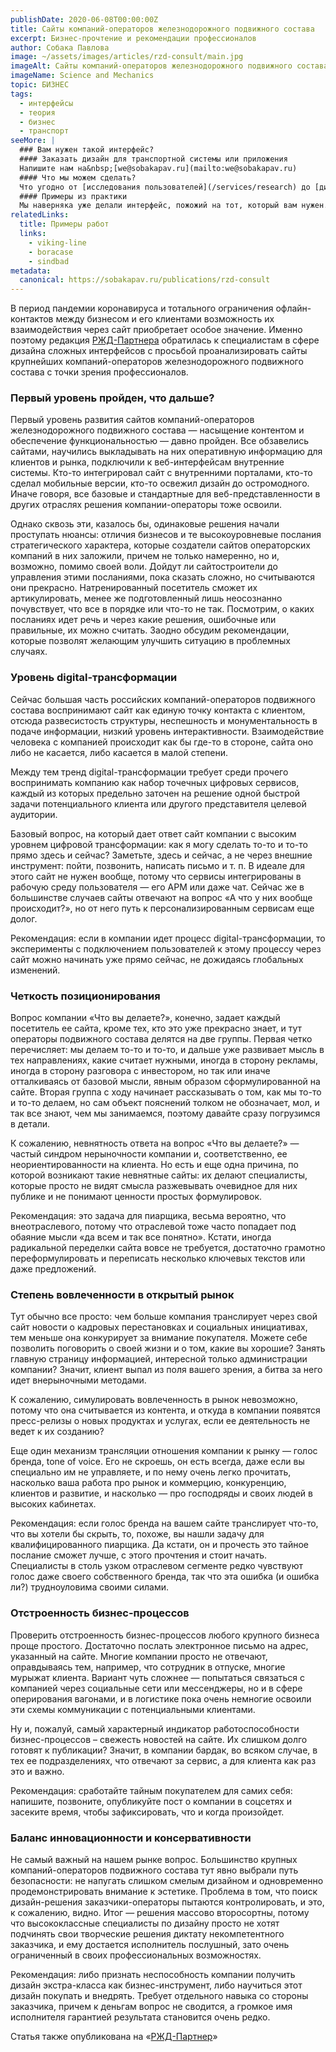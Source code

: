 ```yaml
---
publishDate: 2020-06-08T00:00:00Z
title: Сайты компаний-операторов железнодорожного подвижного состава
excerpt: Бизнес-прочтение и рекомендации профессионалов
author: Собака Павлова
image: ~/assets/images/articles/rzd-consult/main.jpg
imageAlt: Сайты компаний-операторов железнодорожного подвижного состава
imageName: Science and Mechanics
topic: БИЗНЕС
tags:
  - интерфейсы
  - теория
  - бизнес
  - транспорт
seeMore: |
  ### Вам нужен такой интерфейс?
  #### Заказать дизайн для транспортной системы или приложения
  Напишите нам на&nbsp;[we@sobakapav.ru](mailto:we@sobakapav.ru)
  #### Что мы можем сделать?
  Что угодно от [исследования пользователей](/services/research) до [дизайна интерфейса под ключ](/services/ux-design). 
  #### Примеры из практики
  Мы наверняка уже делали интерфейс, пожожий на тот, который вам нужен. [Проверьте](https://sobakapav.ru/portfolio).
relatedLinks:
  title: Примеры работ
  links:
    - viking-line
    - boracase
    - sindbad
metadata:
  canonical: https://sobakapav.ru/publications/rzd-consult
---
```



В период пандемии коронавируса и тотального ограничения офлайн-контактов между бизнесом и его клиентами возможность их взаимодействия через сайт приобретает особое значение. Именно поэтому редакция [РЖД-Партнера](https://www.rzd-partner.ru/) обратилась к специалистам в сфере дизайна сложных интерфейсов с просьбой проанализировать сайты крупнейших компаний-операторов железнодорожного подвижного состава с точки зрения профессионалов.

### Первый уровень пройден, что дальше?

Первый уровень развития сайтов компаний-операторов железнодорожного подвижного состава — насыщение контентом и обеспечение функциональностью — давно пройден. Все обзавелись сайтами, научились выкладывать на них оперативную информацию для клиентов и рынка, подключили к веб-интерфейсам внутренние системы. Кто-то интегрировал сайт с внутренними порталами, кто-то сделал мобильные версии, кто-то освежил дизайн до остромодного. Иначе говоря, все базовые и стандартные для веб-представленности в других отраслях решения компании-операторы тоже освоили.

Однако сквозь эти, казалось бы, одинаковые решения начали проступать нюансы: отличия бизнесов и те высокоуровневые послания стратегического характера, которые создатели сайтов операторских компаний в них заложили, причем не только намеренно, но и, возможно, помимо своей воли. Дойдут ли сайтостроители до управления этими посланиями, пока сказать сложно, но считываются они прекрасно. Натренированный посетитель сможет их артикулировать, менее же подготовленный лишь неосознанно почувствует, что все в порядке или что-то не так. Посмотрим, о каких посланиях идет речь и через какие решения, ошибочные или правильные, их можно считать. Заодно обсудим рекомендации, которые позволят желающим улучшить ситуацию в проблемных случаях.

### Уровень digital-трансформации

Сейчас большая часть российских компаний-операторов подвижного состава воспринимают сайт как единую точку контакта с клиентом, отсюда развесистость структуры, неспешность и монументальность в подаче информации, низкий уровень интерактивности. Взаимодействие человека с компанией происходит как бы где-то в стороне, сайта оно либо не касается, либо касается в малой степени.

Между тем тренд digital-трансформации требует среди прочего воспринимать компанию как набор точечных цифровых сервисов, каждый из которых предельно заточен на решение одной быстрой задачи потенциального клиента или другого представителя целевой аудитории.

Базовый вопрос, на который дает ответ сайт компании с высоким уровнем цифровой трансформации: как я могу сделать то-то и то-то прямо здесь и сейчас? Заметьте, здесь и сейчас, а не через внешние инструмент: пойти, позвонить, написать письмо и т. п. В идеале для этого сайт не нужен вообще, потому что сервисы интегрированы в рабочую среду пользователя — его АРМ или даже чат. Сейчас же в большинстве случаев сайты отвечают на вопрос «А что у них вообще происходит?», но от него путь к персонализированным сервисам еще долог.

Рекомендация: если в компании идет процесс digital-трансформации, то эксперименты с подключением пользователей к этому процессу через сайт можно начинать уже прямо сейчас, не дожидаясь глобальных изменений.

### Четкость позиционирования

Вопрос компании «Что вы делаете?», конечно, задает каждый посетитель ее сайта, кроме тех, кто это уже прекрасно знает, и тут операторы подвижного состава делятся на две группы. Первая четко перечисляет: мы делаем то-то и то-то, и дальше уже развивает мысль в тех направлениях, какие считает нужными, иногда в сторону рекламы, иногда в сторону разговора с инвестором, но так или иначе отталкиваясь от базовой мысли, явным образом сформулированной на сайте. Вторая группа с ходу начинает рассказывать о том, как мы то-то и то-то делаем, но сам объект пояснений толком не обозначает, мол, и так все знают, чем мы занимаемся, поэтому давайте сразу погрузимся в детали.

К сожалению, невнятность ответа на вопрос «Что вы делаете?» — частый синдром нерыночности компании и, соответственно, ее неориентированности на клиента. Но есть и еще одна причина, по которой возникают такие невнятные сайты: их делают специалисты, которые просто не видят смысла разжевывать очевидное для них публике и не понимают ценности простых формулировок.

Рекомендация: это задача для пиарщика, весьма вероятно, что внеотраслевого, потому что отраслевой тоже часто попадает под обаяние мысли «да всем и так все понятно». Кстати, иногда радикальной переделки сайта вовсе не требуется, достаточно грамотно переформулировать и переписать несколько ключевых текстов или даже предложений.

### Степень вовлеченности в открытый рынок

Тут обычно все просто: чем больше компания транслирует через свой сайт новости о кадровых перестановках и социальных инициативах, тем меньше она конкурирует за внимание покупателя. Можете себе позволить поговорить о своей жизни и о том, какие вы хорошие? Занять главную страницу информацией, интересной только администрации компании? Значит, клиент выпал из поля вашего зрения, а битва за него идет внерыночными методами.

К сожалению, симулировать вовлеченность в рынок невозможно, потому что она считывается из контента, и откуда в компании появятся пресс-релизы о новых продуктах и услугах, если ее деятельность не ведет к их созданию?

Еще один механизм трансляции отношения компании к рынку — голос бренда, tone of voice. Его не скроешь, он есть всегда, даже если вы специально им не управляете, и по нему очень легко прочитать, насколько ваша работа про рынок и коммерцию, конкуренцию, клиентов и развитие, и насколько — про господряды и своих людей в высоких кабинетах.

Рекомендация: если голос бренда на вашем сайте транслирует что-то, что вы хотели бы скрыть, то, похоже, вы нашли задачу для квалифицированного пиарщика. Да кстати, он и прочесть это тайное послание сможет лучше, с этого прочтения и стоит начать. Специалисты в столь узком отраслевом сегменте редко чувствуют голос даже своего собственного бренда, так что эта ошибка (и ошибка ли?) трудноуловима своими силами.

### Отстроенность бизнес-процессов

Проверить отстроенность бизнес-процессов любого крупного бизнеса проще простого. Достаточно послать электронное письмо на адрес, указанный на сайте. Многие компании просто не отвечают, оправдываясь тем, например, что сотрудник в отпуске, многие мурыжат клиента. Вариант чуть сложнее — попытаться связаться с компанией через социальные сети или мессенджеры, но и в сфере оперирования вагонами, и в логистике пока очень немногие освоили эти схемы коммуникации с потенциальными клиентами.

Ну и, пожалуй, самый характерный индикатор работоспособности бизнес-процессов – свежесть новостей на сайте. Их слишком долго готовят к публикации? Значит, в компании бардак, во всяком случае, в тех ее подразделениях, что отвечают за сервис, а для клиента как раз это и важно.

Рекомендация: сработайте тайным покупателем для самих себя: напишите, позвоните, опубликуйте пост о компании в соцсетях и засеките время, чтобы зафиксировать, что и когда произойдет.

### Баланс инновационности и консервативности

Не самый важный на нашем рынке вопрос. Большинство крупных компаний-операторов подвижного состава тут явно выбрали путь безопасности: не напугать слишком смелым дизайном и одновременно продемонстрировать внимание к эстетике. Проблема в том, что поиск дизайн-решения заказчики-операторы пытаются контролировать, и это, к сожалению, видно. Итог — решения массово второсортны, потому что высококлассные специалисты по дизайну просто не хотят подчинять свои творческие решения диктату некомпетентного заказчика, и ему достается исполнитель послушный, зато очень ограниченный в своих профессиональных возможностях.

Рекомендация: либо признать неспособность компании получить дизайн экстра-класса как бизнес-инструмент, либо научиться этот дизайн покупать и внедрять. Требует отдельного навыка со стороны заказчика, причем к деньгам вопрос не сводится, а громкое имя исполнителя гарантией результата становится очень редко.

Статья также опубликована на «[РЖД-Партнер](https://www.rzd-partner.ru/logistics/comments/sayty-kompaniy-operatorov-zheleznodorozhnogo-podvizhnogo-sostava-biznes-prochtenie-i-rekomendatsii-p/?fbclid=IwAR01tFIeaZW-N9Nl8kkJBW_0s51XLiofMJEWCUaBpJWOjfSegEN0VbMobI4)»


